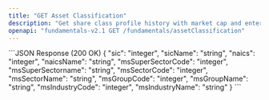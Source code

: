 ```yaml
---
title: "GET Asset Classification"
description: "Get share class profile history with market cap and enterprise value."
openapi: "fundamentals-v2.1 GET /fundamentals/assetClassification"
---
```


<ResponseExample> 
```JSON Response (200 OK)
{
  "sic": "integer",
  "sicName": "string",
  "naics": "integer",
  "naicsName": "string",
  "msSuperSectorCode": "integer",
  "msSuperSectorname": "string",
  "msSectorCode": "integer",
  "msSectorName": "string",
  "msGroupCode": "integer",
  "msGroupName": "string",
  "msIndustryCode": "integer",
  "msIndustryName": "string"
}
```
</ResponseExample>